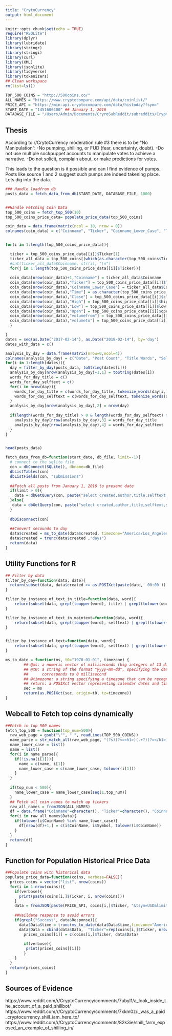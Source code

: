 ```yaml
---
title: "CrytoCurrency"
output: html_document
---
```


```r
knitr::opts_chunk$set(echo = TRUE)
require("RSQLite")
library(dplyr)
library(lubridate)
library(stringr)
library(stringi)
library(curl)
library(XML)
library(jsonlite)
library(tidyverse)
library(tokenizers)
## Clean workspace
rm(list=ls())
```

```r
TOP_500_COINS = "http://500coins.co/"
ALL_NAMES = "https://www.cryptocompare.com/api/data/coinlist/"
PRICE_API = "https://min-api.cryptocompare.com/data/histoday?fsym="
START_DATE = "1451606400" ## January 1, 2016
DATABASE_FILE = "/Users/Admin/Documents/CryroSubReddit/subreddits/CryptoCurrency/CryptoCurrency.db"
```

## Thesis
According to r/CrytoCurrency moderation rule #3 there is to be "No Manipulation":
  -No pumping, shilling, or FUD (fear, uncertainty, doubt).
  -Do not use multiple sockpuppet accounts to manipulate votes to achieve a narrative.
  -Do not solicit, complain about, or make predictions for votes.

This leads to the question is it possible and can I find evidence of pumps. Posts like source 1 and 2 suggest such pumps are indeed takening place. Lets dig into the data.

```r
### Handle loadfrom db
posts_data = fetch_data_from_db(START_DATE, DATABASE_FILE, 1000)


##Handle Fetching Coin Data
top_500_coins = fetch_top_500(10)
top_500_coins_price_data= populate_price_data(top_500_coins)

coin_data = data.frame(matrix(ncol = 10, nrow = 0))
colnames(coin_data) = c("Coinname", "Ticker", "Coinname_Lower_Case", "Time", "Close", "High", "Low", "Open", "volumefrom", "volumeto")


for(i in 1:length(top_500_coins_price_data)){

  ticker = top_500_coins_price_data[[i]]$Ticker[1]
  ticker_all_data = top_500_coins[(which(as.character(top_500_coins$Ticker) == ticker)),]
  #cat(ticker_all_data$Coinname, str(i), "\n")
  for(j in 1:length(top_500_coins_price_data[[i]]$Ticker)){
    
  coin_data[nrow(coin_data)+1,"Coinname"] = ticker_all_data$Coinname
  coin_data[nrow(coin_data),"Ticker"] = top_500_coins_price_data[[i]]$Ticker[1]
  coin_data[nrow(coin_data),"Coinname_Lower_Case"] = ticker_all_data$Coinname_Lower_Case
  coin_data[nrow(coin_data),"Time"] = as.character(top_500_coins_price_data[[i]]$time[j])
  coin_data[nrow(coin_data),"Close"] = top_500_coins_price_data[[i]]$close[j]
  coin_data[nrow(coin_data),"High"] = top_500_coins_price_data[[i]]$high[j]
  coin_data[nrow(coin_data),"Low"] = top_500_coins_price_data[[i]]$low[j]
  coin_data[nrow(coin_data),"Open"] = top_500_coins_price_data[[i]]$open[j]
  coin_data[nrow(coin_data),"volumefrom"] = top_500_coins_price_data[[i]]$volumefrom[j]
  coin_data[nrow(coin_data),"volumeto"] = top_500_coins_price_data[[i]]$volumeto[j]
  }

}
dates = seq(as.Date("2017-02-14"), as.Date("2018-02-14"), by='day')
dates_with_data = c()

analysis_by_day = data.frame(matrix(nrow=0,ncol=4))
colnames(analysis_by_day) = c("Date", "Post Count", "Title Words", "Self Text")
for(i in 1:length(dates)){
  day = filter_by_day(posts_data, toString(dates[i]))
  analysis_by_day[nrow(analysis_by_day)+1,1] = toString(dates[i])
  words_for_day_title = c()
  words_for_day_selftext = c()
  for(i in nrow(day)){
    words_for_day_title = c(words_for_day_title, tokenize_words(day[i,]$title))
    words_for_day_selftext = c(words_for_day_selftext, tokenize_words(day[i,]$selftext))
  }
  analysis_by_day[nrow(analysis_by_day),2] = nrow(day)
  
  if(length(words_for_day_title) > 0 & length(words_for_day_selftext) > 0){
    analysis_by_day[nrow(analysis_by_day),3] = words_for_day_title
    analysis_by_day[nrow(analysis_by_day),4] = words_for_day_selftext
  }
}


head(posts_data)
```


```r
fetch_data_from_db=function(start_date, db_file, limit=-1){
  # connect to the sqlite file
  con = dbConnect(SQLite(), dbname=db_file)
  dbListTables(con)
  dbListFields(con, "submissions")
  
  ##Fetch all posts from January 1, 2016 to present date
  if(limit > 0){
    data = dbGetQuery(con, paste("select created,author,title,selftext,score,textlen,num_comments,flair_text from submissions where created >=", start_date, " LIMIT ", limit))
  }else{
   data = dbGetQuery(con, paste("select created,author,title,selftext,score,textlen,num_comments,flair_text from submissions where created >=", start_date))
  }
  
  dbDisconnect(con)
  
  ##Convert secounds to day
  data$created = ms_to_date(data$created, timezone="America/Los_Angeles")
  data$created = trunc(data$created ,"days")
  return(data)
}

```

## Utility Functions for R
```r
## Filter by data
filter_by_day=function(data, date){
  return(subset(data, data$created >= as.POSIXct(paste(date,' 00:00')) & data$created <= as.POSIXct(paste(date, ' 11:59'))))
}

filter_by_instance_of_text_in_title=function(data, word){
    return(subset(data, grepl(toupper(word), title) | grepl(tolower(word), title)))
}

filter_by_instance_of_text_in_maintext=function(data, word){
    return(subset(data, grepl(toupper(word), selftext) | grepl(tolower(word), selftext)))
}


filter_by_instance_of_text=function(data, word){
    return(subset(data, grepl(toupper(word), selftext) | grepl(tolower(word), selftext | grepl(toupper(word), title) | grepl(tolower(word), title))))
}

ms_to_date = function(ms, t0="1970-01-01", timezone) {
        ## @ms: a numeric vector of milliseconds (big integers of 13 digits)
        ## @t0: a string of the format "yyyy-mm-dd", specifying the date that
        ##      corresponds to 0 millisecond
        ## @timezone: a string specifying a timezone that can be recognized by R
        ## return: a POSIXct vector representing calendar dates and times        
        sec = ms
        return(as.POSIXct(sec, origin=t0, tz=timezone))
}

```

## Webcall to Fetch top coins dynamically
```r
##Fetch in top 500 names
fetch_top_500 = function(top_num=500){
  raw_web_page = gsub("\"", " ", readLines(TOP_500_COINS))
  name_parse = str_match_all(raw_web_page, "(?s)(?<=<h1>)(.+?)(?=</h1>)")
  name_lower_case = list()
  name = list()
  for(i in name_parse){
    if(!is.na(i[1])){
      name = c(name, i[1])
      name_lower_case = c(name_lower_case, tolower(i[1]))
    }
  }
  
  if(top_num < 500){
    name_lower_case = name_lower_case[seq(1,top_num)]
  }
  ## Fetch all coin names to match up tickers
  raw_all_names = fromJSON(ALL_NAMES)
  df = data.frame("Coinname"=character(), "Ticker"=character(), "Coinname_Lower_Case"=character(), stringsAsFactors=FALSE)
  for(i in raw_all_names$Data){
    if(tolower(i$CoinName) %in% name_lower_case){
      df[nrow(df)+1,] = c(i$CoinName, i$Symbol, tolower(i$CoinName))
    }
  }
  return(df)
}

```


## Function for Population Historical Price Data
```r
##Populate coins with historical data
populate_price_data=function(coins, verbose=FALSE){
  prices_coins = vector("list", nrow(coins))
  for(i in 1:nrow(coins)){
    if(verbose){
      print(paste(coins[i,]$Ticker, i, nrow(coins)))
    }
    data = fromJSON(paste(PRICE_API, coins[i,]$Ticker, "&tsym=USD&limit=800&e=CCCAGG", sep = ""))
    
    ##Vaildate response to avoid errors
    if(grepl("Success", data$Response)){
      data$Data$time = trunc(ms_to_date(data$Data$time,timezone="America/Los_Angeles"), "days")
      data$Data = cbind(data$Data,  "Ticker"=rep(coins[i,]$Ticker, nrow(data$Data)))
        prices_coins[[i]] = c(coins[i,]$Ticker, data$Data)
        
        if(verbose){
         print(prices_coins[[i]])
        }
    }
  }
  return(prices_coins)
}

```

## Sources of Evidence
https://www.reddit.com/r/CryptoCurrency/comments/7ubyl1/a_look_inside_the_account_of_a_paid_shillbot/
https://www.reddit.com/r/CryptoCurrency/comments/7xkm0z/i_was_a_paid_cryptocurrency_shill_iam_here_to/
https://www.reddit.com/r/CryptoCurrency/comments/82k3ie/shill_farm_exposed_an_example_of_shilling_in/
